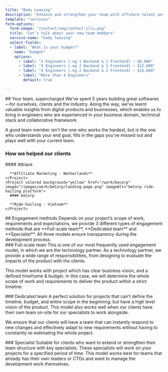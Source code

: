```yaml
---
title: "Body Leasing"
description: "Enhance and strengthen your team with offshore talent and flexible engineering resources."
template: "services"
form-options:
  form-image: "/contact/img/contact-illu.png"
  title: "Let’s talk about your new team members"
  service-name: "body leasing"
  select-fields:
  - label: "What is your budget?"
    name: "budget"
    options:
      - label: "2 Engineers (.eg 1 Backend & 1 Frontend) ~ $8,000"
      - label: "3 Engineers (.eg 2 Backend & 1 Frontend) ~ $12,000"
      - label: "4 Engineers (.eg 2 Backend & 2 Frontend) ~ $16,000"
      - label: "More than 4 Engineers"
        default: true

---
```


<Hero 
  title="Enhance and strengthen your team"
  description ="Body Leasing” or “Staff Augmentation” is the use of offshore resources to supercharge and support a currently running business."
  ctaText="Let's talk"
  ctaLink="/contact"
/>

<Section>
## Your team, supercharged

<ParagraphBlock>
We've spent 5 years building great softwares—for ourselves, clients and the industry. Along the way, we’ve learnt valuable insights from digital products and businesses, which enables us to bring in engineers who are experienced in your business domain, technical stack and collaborative framework.
   
A good team member isn't the one who works the hardest, but is the one who understands your end goal, fills in the gaps you’ve missed out and plays well with your current team.
</ParagraphBlock>
</Section>


<Section>
  <H3 className="mb-8">How we helped our clients</H3>

  <Flex className="flex-col md:flex-row">
    <Project colored background="blue" href="/work/attrace" image="/images/work/attrace/hero.png" imageAlt="Attrace affiliate marketing platform">
      #### Attrace
      
      **Affiliate Marketing · Netherlands**
    </Project>
    <Project colored background="yellow" href="/work/becorp" image="/images/work/beCorp/landing-page.png" imageAlt="beCorp ride-hailing platform">
      #### beCorp

      **Ride-hailing · Vietnam**
    </Project>
  </Flex>
</Section>

<Section>
## Engagement methods

<ParagraphBlock>
  Depends on your project’s scope of work, requirements and expectations, we provide 3 different types of engagement methods that are **Full-scale team**, **Dedicated team** and **Specialist**. All three models ensure transparency during the development process.
</ParagraphBlock>
</Section>

<Section>
### Full-scale team

<ParagraphBlock>
This is one of our most frequently used engagement model, in which we are the technology partner. As a technology partner, we provide a wide range of responsibilities, from designing to evaluate the impacts of the product with the clients.

This model works with project which has clear business vision, and a defined timeframe & budget. In this case, we will determine the whole scope of work and requirements to deliver the product within a strict timeline.
</ParagraphBlock>
</Section>

<Section>
### Dedicated team

<ParagraphBlock>
A perfect solution for projects that can’t define the timeline, budget, and entire scope in the beginning; but have a high level vision of the product. This model also works well when our clients have their own team on-site for our specialists to work alongside.

We ensure that our clients will have a team that can instantly respond to new changes and effectively adapt to new requirements without having to constantly re-estimating the whole project.
</ParagraphBlock>
</Section>

<Section>
### Specialist

<ParagraphBlock>
  Suitable for clients who want to extend or strengthen their team structure with key specialists. These specialists will work on your projects for a specified period of time. This model works best for teams that already has their own leaders or CTOs and want to manage the development work themselves.
</ParagraphBlock>
</Section>
